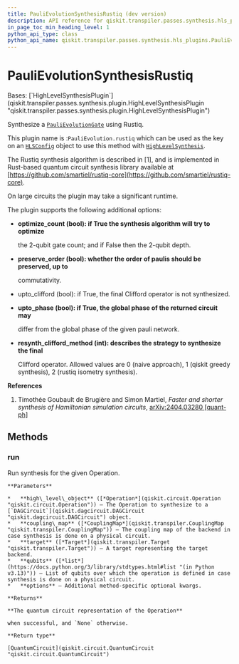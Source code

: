 ```yaml
---
title: PauliEvolutionSynthesisRustiq (dev version)
description: API reference for qiskit.transpiler.passes.synthesis.hls_plugins.PauliEvolutionSynthesisRustiq in the dev version of qiskit
in_page_toc_min_heading_level: 1
python_api_type: class
python_api_name: qiskit.transpiler.passes.synthesis.hls_plugins.PauliEvolutionSynthesisRustiq
---
```


# PauliEvolutionSynthesisRustiq

<Class id="qiskit.transpiler.passes.synthesis.hls_plugins.PauliEvolutionSynthesisRustiq" isDedicatedPage={true} github="https://github.com/Qiskit/qiskit/tree/stable/2.0/qiskit/transpiler/passes/synthesis/hls_plugins.py#L1708-L1776" signature="qiskit.transpiler.passes.synthesis.hls_plugins.PauliEvolutionSynthesisRustiq" modifiers="class">
  Bases: [`HighLevelSynthesisPlugin`](qiskit.transpiler.passes.synthesis.plugin.HighLevelSynthesisPlugin "qiskit.transpiler.passes.synthesis.plugin.HighLevelSynthesisPlugin")

  Synthesize a [`PauliEvolutionGate`](qiskit.circuit.library.PauliEvolutionGate "qiskit.circuit.library.PauliEvolutionGate") using Rustiq.

  This plugin name is :`PauliEvolution.rustiq` which can be used as the key on an [`HLSConfig`](qiskit.transpiler.passes.HLSConfig "qiskit.transpiler.passes.HLSConfig") object to use this method with [`HighLevelSynthesis`](qiskit.transpiler.passes.HighLevelSynthesis "qiskit.transpiler.passes.HighLevelSynthesis").

  The Rustiq synthesis algorithm is described in \[1], and is implemented in Rust-based quantum circuit synthesis library available at [https://github.com/smartiel/rustiq-core](https://github.com/smartiel/rustiq-core).

  On large circuits the plugin may take a significant runtime.

  The plugin supports the following additional options:

  *   **optimize\_count (bool): if True the synthesis algorithm will try to optimize**

      the 2-qubit gate count; and if False then the 2-qubit depth.

  *   **preserve\_order (bool): whether the order of paulis should be preserved, up to**

      commutativity.

  *   upto\_clifford (bool): if True, the final Clifford operator is not synthesized.

  *   **upto\_phase (bool): if True, the global phase of the returned circuit may**

      differ from the global phase of the given pauli network.

  *   **resynth\_clifford\_method (int): describes the strategy to synthesize the final**

      Clifford operator. Allowed values are 0 (naive approach), 1 (qiskit greedy synthesis), 2 (rustiq isometry synthesis).

  **References**

  1.  Timothée Goubault de Brugière and Simon Martiel, *Faster and shorter synthesis of Hamiltonian simulation circuits*, [arXiv:2404.03280 \[quant-ph\]](https://arxiv.org/abs/2404.03280)

  ## Methods

  ### run

  <Function id="qiskit.transpiler.passes.synthesis.hls_plugins.PauliEvolutionSynthesisRustiq.run" github="https://github.com/Qiskit/qiskit/tree/stable/2.0/qiskit/transpiler/passes/synthesis/hls_plugins.py#L1740-L1776" signature="run(high_level_object, coupling_map=None, target=None, qubits=None, **options)">
    Run synthesis for the given Operation.

    **Parameters**

    *   **high\_level\_object** ([*Operation*](qiskit.circuit.Operation "qiskit.circuit.Operation")) – The Operation to synthesize to a [`DAGCircuit`](qiskit.dagcircuit.DAGCircuit "qiskit.dagcircuit.DAGCircuit") object.
    *   **coupling\_map** ([*CouplingMap*](qiskit.transpiler.CouplingMap "qiskit.transpiler.CouplingMap")) – The coupling map of the backend in case synthesis is done on a physical circuit.
    *   **target** ([*Target*](qiskit.transpiler.Target "qiskit.transpiler.Target")) – A target representing the target backend.
    *   **qubits** ([*list*](https://docs.python.org/3/library/stdtypes.html#list "(in Python v3.13)")) – List of qubits over which the operation is defined in case synthesis is done on a physical circuit.
    *   **options** – Additional method-specific optional kwargs.

    **Returns**

    **The quantum circuit representation of the Operation**

    when successful, and `None` otherwise.

    **Return type**

    [QuantumCircuit](qiskit.circuit.QuantumCircuit "qiskit.circuit.QuantumCircuit")
  </Function>
</Class>

